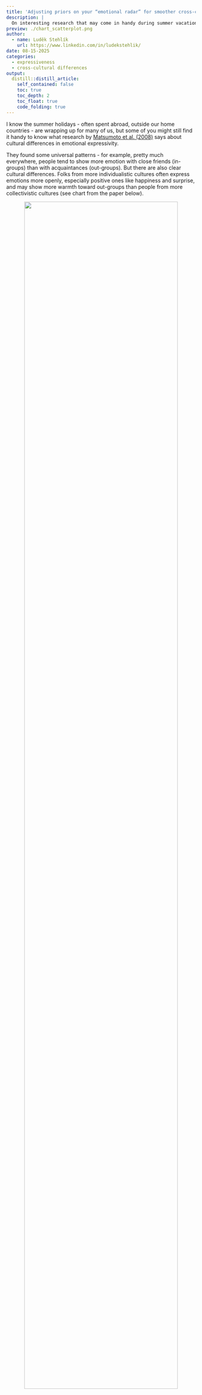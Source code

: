 ```yaml
---
title: 'Adjusting priors on your “emotional radar” for smoother cross-cultural encounters'
description: |
  On interesting research that may come in handy during summer vacations abroad.   
preview: ./chart_scatterplot.png    
author:
  - name: Luděk Stehlík
    url: https://www.linkedin.com/in/ludekstehlik/
date: 08-15-2025
categories:
  - expressiveness
  - cross-cultural differences
output:
  distill::distill_article:
    self_contained: false
    toc: true
    toc_depth: 2
    toc_float: true
    code_folding: true
---
```


I know the summer holidays - often spent abroad, outside our home countries - are wrapping up for many of us, but some of you might still find it handy to know what research by [Matsumoto et al. (2008)](https://www.researchgate.net/publication/259383504_Mapping_expressive_differences_around_the_world){target="_blank"} says about cultural differences in emotional expressivity.

They found some universal patterns - for example, pretty much everywhere, people tend to show more emotion with close friends (in-groups) than with acquaintances (out-groups). But there are also clear cultural differences. Folks from more individualistic cultures often express emotions more openly, especially positive ones like happiness and surprise, and may show more warmth toward out-groups than people from more collectivistic cultures (see chart from the paper below).

<div style="text-align:center">
![](./chart_scatterplot.png){width=90%}
</div>

Sure, there’s still a lot of variation within each country, and individual differences can be as big as the ones between countries. Still, keeping these broad patterns in mind and adjusting the priors on your “emotional radar” a little when you’re interacting across cultures may help you be less likely to over- or underestimate what someone’s really feeling. 

#HappySummer 😎


